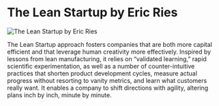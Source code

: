 # The Lean Startup by Eric Ries

![The Lean Startup by Eric Ries](/items/the-lean-startup-by-eric-ries.jpg)

The Lean Startup approach fosters companies that are both more capital efficient and that leverage human creativity more effectively. Inspired by lessons from lean manufacturing, it relies on “validated learning,” rapid scientific experimentation, as well as a number of counter-intuitive practices that shorten product development cycles, measure actual progress without resorting to vanity metrics, and learn what customers really want. It enables a company to shift directions with agility, altering plans inch by inch, minute by minute.
